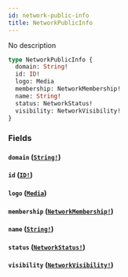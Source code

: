 ```yaml
---
id: network-public-info
title: NetworkPublicInfo
---
```


No description

```graphql
type NetworkPublicInfo {
  domain: String!
  id: ID!
  logo: Media
  membership: NetworkMembership!
  name: String!
  status: NetworkStatus!
  visibility: NetworkVisibility!
}
```

### Fields

#### `domain` ([`String!`](/docs/graphql/scalars/string))

#### `id` ([`ID!`](/docs/graphql/scalars/id))

#### `logo` ([`Media`](/docs/graphql/unions/media))

#### `membership` ([`NetworkMembership!`](/docs/graphql/enums/network-membership))

#### `name` ([`String!`](/docs/graphql/scalars/string))

#### `status` ([`NetworkStatus!`](/docs/graphql/enums/network-status))

#### `visibility` ([`NetworkVisibility!`](/docs/graphql/enums/network-visibility))
